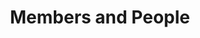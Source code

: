 ---
title: 'Members and People'
description: 'How people are organized in the database.'
icon: 'person'
---